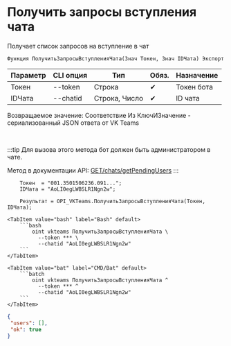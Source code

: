 ﻿---
sidebar_position: 7
description: Получить запросы вступления чата и другие функции для работы с VKTeams в Открытом пакете интеграций - бесплатной open-source библиотеке интеграций для 1С:Предприятие 8, OneScript и CLI
keywords: [1C, 1С, 1С:Предприятие, 1С:Предприятие 8.3, API, Интеграция, Сервисы, Обмен, OneScript, CLI, VKTeams]
---


# Получить запросы вступления чата
 Получает список запросов на вступление в чат



`Функция ПолучитьЗапросыВступленияЧата(Знач Токен, Знач IDЧата) Экспорт`

  | Параметр | CLI опция | Тип | Обяз. | Назначение |
  |-|-|-|-|-|
  | Токен | --token | Строка | &#x2714; | Токен бота |
  | IDЧата | --chatid | Строка, Число | &#x2714; | ID чата |

  
  Возвращаемое значение:   Соответствие Из КлючИЗначение - сериализованный JSON ответа от VK Teams

<br/>

:::tip
Для вызова этого метода бот должен быть администратором в чате.

Метод в документации API: [GET ​​/chats​/getPendingUsers](https://teams.vk.com/botapi/#/chats/get_chats_getPendingUsers)
:::
<br/>



```bsl title="Пример использования для 1С:Предприятие/OneScript"
    Токен  = "001.3501506236.091...";
    IDЧата = "AoLI0egLWBSLR1Ngn2w";

    Результат = OPI_VKTeams.ПолучитьЗапросыВступленияЧата(Токен, IDЧата);
```
    

 <Tabs>
  
    <TabItem value="bash" label="Bash" default>
        ```bash
            oint vkteams ПолучитьЗапросыВступленияЧата \
              --token *** \
              --chatid "AoLI0egLWBSLR1Ngn2w"
        ```
    </TabItem>
  
    <TabItem value="bat" label="CMD/Bat" default>
        ```batch
            oint vkteams ПолучитьЗапросыВступленияЧата ^
              --token *** ^
              --chatid "AoLI0egLWBSLR1Ngn2w"
        ```
    </TabItem>
</Tabs>


```json title="Результат"
{
 "users": [],
 "ok": true
}
```
